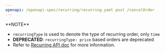 ```yaml
---
openapi: /openapi-spec/recurring/recurring.yaml post /cancelOrder
---
```


<Info>
  **NOTE**

  - `recurringType` is used to denote the type of recurring order, only `time`
  - **DEPRECATED**: `recurringType: price` based orders are deprecated
  - Refer to [Recurring API doc](/docs/recurring/cancel-order) for more information.
</Info>
